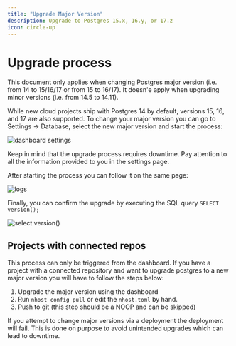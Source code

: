 ```yaml
---
title: "Upgrade Major Version"
description: Upgrade to Postgres 15.x, 16.y, or 17.z
icon: circle-up
---
```


# Upgrade process

<Info>
This document only applies when changing Postgres major version (i.e. from 14 to 15/16/17 or from 15 to 16/17). It doesn'e apply when upgrading minor versions (i.e. from 14.5 to 14.11).
</Info>

While new cloud projects ship with Postgres 14 by default, versions 15, 16, and 17 are also supported. To change your major version you can go to Settings -> Database, select the new major version and start the process:

![dashboard settings](/images/guides/database/upgrade_01.png)

<Warning>
Keep in mind that the upgrade process requires downtime. Pay attention to all the information provided to you in the settings page.
</Warning>

After starting the process you can follow it on the same page:

![logs](/images/guides/database/upgrade_02.png)

Finally, you can confirm the upgrade by executing the SQL query `SELECT version();`

![select version()](/images/guides/database/upgrade_03.png)

## Projects with connected repos

This process can only be triggered from the dashboard. If you have a project with a connected repository and want to upgrade postgres to a new major version you will have to follow the steps below:

1. Upgrade the major version using the dashboard
2. Run `nhost config pull` or edit the `nhost.toml` by hand.
3. Push to git (this step should be a NOOP and can be skipped)

If you attempt to change major versions via a deployment the deployment will fail. This is done on purpose to avoid unintended upgrades which can lead to downtime.
